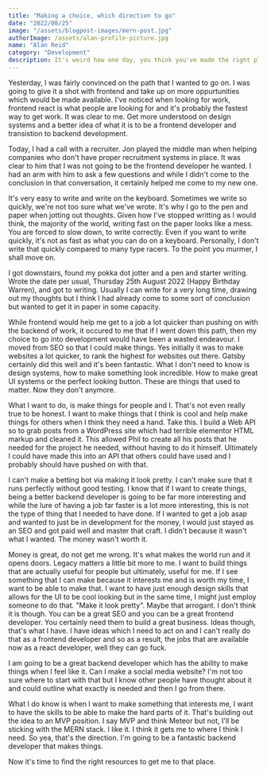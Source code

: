```yaml
---
title: "Making a choice, which direction to go"
date: "2022/08/25"
image: "/assets/blogpost-images/mern-post.jpg"
authorImage: /assets/alan-profile-picture.jpg
name: "Alan Reid"
category: "Development"
description: It's weird how one day, you think you've made the right plan but the next, it seems so daft.
---
```


Yesterday, I was fairly convinced on the path that I wanted to go on. I was going to give it a shot with frontend and take up on more oppurtunities which would be made available. I've noticed when looking for work, frontend react is what people are looking for and it's probably the fastest way to get work. It was clear to me. Get more understood on design systems and a better idea of what it is to be a frontend developer and transistion to backend development. 

Today, I had a call with a recruiter. Jon played the middle man when helping companies who don't have proper recruitment systems in place. It was clear to him that I was not going to be the frontend developer he wanted. I had an arm with him to ask a few questions and while I didn't come to the conclusion in that conversation, it certainly helped me come to my new one. 

It's very easy to write and write on the keyboard. Sometimes we write so quickly, we're not too sure what we've wrote. It's why I go to the pen and paper when jotting out thoughts. Given how I've stopped writting as I would think, the majority of the world, writing fast on the paper looks like a mess. You are forced to slow down, to write correctly. Even if you want to write quickly, it's not as fast as what you can do on a keyboard. Personally, I don't write that quickly compared to many type racers. To the point you murmer, I shall move on. 

I got downstairs, found my pokka dot jotter and a pen and starter writing. Wrote the date per usual, Thursday 25th August 2022 (Happy Birthday Warren), and got to writing. Usually I can write for a very long time, drawing out my thoughts but I think I had already come to some sort of conclusion but wanted to get it in paper in some capacity. 

While frontend would help me get to a job a lot quicker than pushing on with the backend of work, it occured to me that if I went down this path, then my choice to go into development would have been a wasted endeavour. I moved from SEO so that I could make things. Yes initially it was to make websites a lot quicker, to rank the highest for websites out there. Gatsby certainly did this well and it's been fantastic. What I don't need to know is design systems, how to make something look incredible. How to make great UI systems or the perfect looking button. These are things that used to matter. Now they don't anymore. 

What I want to do, is make things for people and I. That's not even really true to be honest. I want to make things that I think is cool and help make things for others when I think they need a hand. Take this. I build a Web API so to grab posts from a WordPress site which had terrible elementor HTML markup and cleaned it. This allowed Phil to create all his posts that he needed for the project he needed, without having to do it himself. Ultimately I could have made this into an API that others could have used and I probably should have pushed on with that. 

I can't make a betting bot via making it look pretty. I can't make sure that it runs perfectly without good testing. I know that if I want to create things, being a better backend developer is going to be far more interesting and while the lure of having a job far faster is a lot more interesting, this is not the type of thing that I needed to have done. If I wanted to get a job asap and wanted to just be in development for the money, I would just stayed as an SEO and got paid well and master that craft. I didn't because it wasn't what I wanted. The money wasn't worth it. 

Money is great, do not get me wrong. It's what makes the world run and it opens doors. Legacy matters a little bit more to me. I want to build things that are actually useful for people but ultimately, useful for me. If I see something that I can make because it interests me and is worth my time, I want to be able to make that. I want to have just enough design skills that allows for the UI to be cool looking but in the same time, I might just employ someone to do that. "Make it look pretty". Maybe that arrogant. I don't think it is though. You can be a great SEO and you can be a great frontend developer. You certainly need them to build a great business. Ideas though, that's what I have. I have ideas which I need to act on and I can't really do that as a frontend developer and so as a result, the jobs that are available now as a react developer, well they can go fuck. 

I am going to be a great backend developer which has the ability to make things when I feel like it. Can I make a social media website? I'm not too sure where to start with that but I know other people have thought about it and could outline what exactly is needed and then I go from there. 

What I do know is when I want to make something that interests me, I want to have the skills to be able to make the hard parts of it. That's building out the idea to an MVP position. I say MVP and think Meteor but not, I'll be sticking with the MERN stack. I like it. I think it gets me to where I think I need. So yea, that's the direction. I'm going to be a fantastic backend developer that makes things. 

Now it's time to find the right resources to get me to that place. 